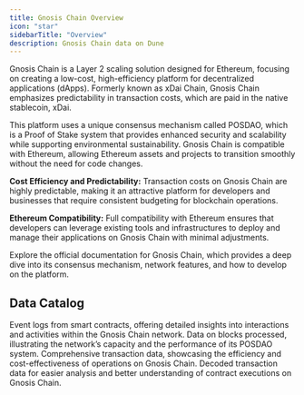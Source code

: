 ```yaml
---
title: Gnosis Chain Overview
icon: "star"
sidebarTitle: "Overview"
description: Gnosis Chain data on Dune
---
```


Gnosis Chain is a Layer 2 scaling solution designed for Ethereum, focusing on creating a low-cost, high-efficiency platform for decentralized applications (dApps). Formerly known as xDai Chain, Gnosis Chain emphasizes predictability in transaction costs, which are paid in the native stablecoin, xDai.

This platform uses a unique consensus mechanism called POSDAO, which is a Proof of Stake system that provides enhanced security and scalability while supporting environmental sustainability. Gnosis Chain is compatible with Ethereum, allowing Ethereum assets and projects to transition smoothly without the need for code changes.

**Cost Efficiency and Predictability:**
Transaction costs on Gnosis Chain are highly predictable, making it an attractive platform for developers and businesses that require consistent budgeting for blockchain operations.

**Ethereum Compatibility:**
Full compatibility with Ethereum ensures that developers can leverage existing tools and infrastructures to deploy and manage their applications on Gnosis Chain with minimal adjustments.

<CardGroup cols={1}>
  <Card title="Gnosis Chain documentation" icon="link" href="https://docs.gnosischain.com">
    Explore the official documentation for Gnosis Chain, which provides a deep dive into its consensus mechanism, network features, and how to develop on the platform.
  </Card>
</CardGroup>

## Data Catalog

<CardGroup cols={2}>
  <Card title="Logs" icon="bolt" href="./raw/logs">
    Event logs from smart contracts, offering detailed insights into interactions and activities within the Gnosis Chain network.
  </Card>
  <Card title="Blocks" icon="cubes" href="./raw/blocks">
    Data on blocks processed, illustrating the network’s capacity and the performance of its POSDAO system.
  </Card>
  <Card title="Transactions" icon="message-arrow-up" href="./raw/transactions">
    Comprehensive transaction data, showcasing the efficiency and cost-effectiveness of operations on Gnosis Chain.
  </Card>
  <Card title="decoded" icon="file" href="./decoded/overview">
    Decoded transaction data for easier analysis and better understanding of contract executions on Gnosis Chain.
  </Card>
</CardGroup>
